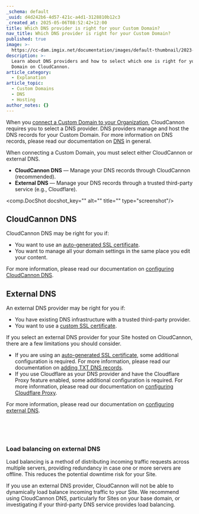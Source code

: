 ```yaml
---
_schema: default
_uuid: d4d242b6-4d57-421c-a4d1-3128810b12c3
_created_at: 2025-05-06T08:52:42+12:00
title: Which DNS provider is right for your Custom Domain?
nav_title: Which DNS provider is right for your Custom Domain?
published: true
image: >-
  https://cc-dam.imgix.net/documentation/images/default-thumbnail/2023-Q4/CloudCannon-Documentation-Thumbnail.png
description: >-
  Learn about DNS providers and how to select which one is right for your Custom
  Domain on CloudCannon.
article_category:
  - Explanation
article_topic:
  - Custom Domains
  - DNS
  - Hosting
author_notes: {}
---
```

When you [connect a Custom Domain to your Organization](/documentation/articles/connect-a-custom-domain-to-your-organization/), CloudCannon requires you to select a DNS provider. DNS providers manage and host the DNS records for your Custom Domain. For more information on DNS records, please read our documentation on [DNS](/documentation/articles/what-is-dns/) in general.

When connecting a Custom Domain, you must select either CloudCannon or external DNS.

* **CloudCannon DNS** — Manage your DNS records through CloudCannon (recommended).
* **External DNS** — Manage your DNS records through a trusted third-party service (e.g., Cloudflare).

<comp.DocShot docshot_key="" alt="" title="" type="screenshot"/>

## CloudCannon DNS

CloudCannon DNS may be right for you if:

* You want to use an [auto-generated SSL certificate](/documentation/articles/add-an-auto-generated-ssl-certificate/).
* You want to manage all your domain settings in the same place you edit your content.

For more information, please read our documentation on [configuring CloudCannon DNS](/documentation/articles/configure-cloudcannon-dns/).

## External DNS

An external DNS provider may be right for you if:

* You have existing DNS infrastructure with a trusted third-party provider.
* You want to use a [custom SSL certificate](/documentation/articles/add-a-custom-ssl-certificate/).

If you select an external DNS provider for your Site hosted on CloudCannon, there are a few limitations you should consider.

* If you are using an [auto-generated SSL certificate](/documentation/articles/add-an-auto-generated-ssl-certificate/), some additional configuration is required. For more information, please read our documentation on [adding TXT DNS records](/documentation/articles/add-an-auto-generated-ssl-certificate/#add-txt-dns-records).
* If you use Cloudflare as your DNS provider and have the Cloudflare Proxy feature enabled, some additional configuration is required. For more information, please read our documentation on [configuring Cloudflare Proxy](/documentation/articles/configure-external-dns/#configure-cloudflare-proxy).

For more information, please read our documentation on [configuring external DNS](/documentation/articles/configure-external-dns/).

&nbsp;

&nbsp;

### Load balancing on external DNS

Load balancing is a method of distributing incoming traffic requests across multiple servers, providing redundancy in case one or more servers are offline. This reduces the potential downtime risk for your Site.

If you use an external DNS provider, CloudCannon will not be able to dynamically load balance incoming traffic to your Site. We recommend using CloudCannon DNS, particularly for Sites on your base domain, or investigating if your third-party DNS service provides load balancing.